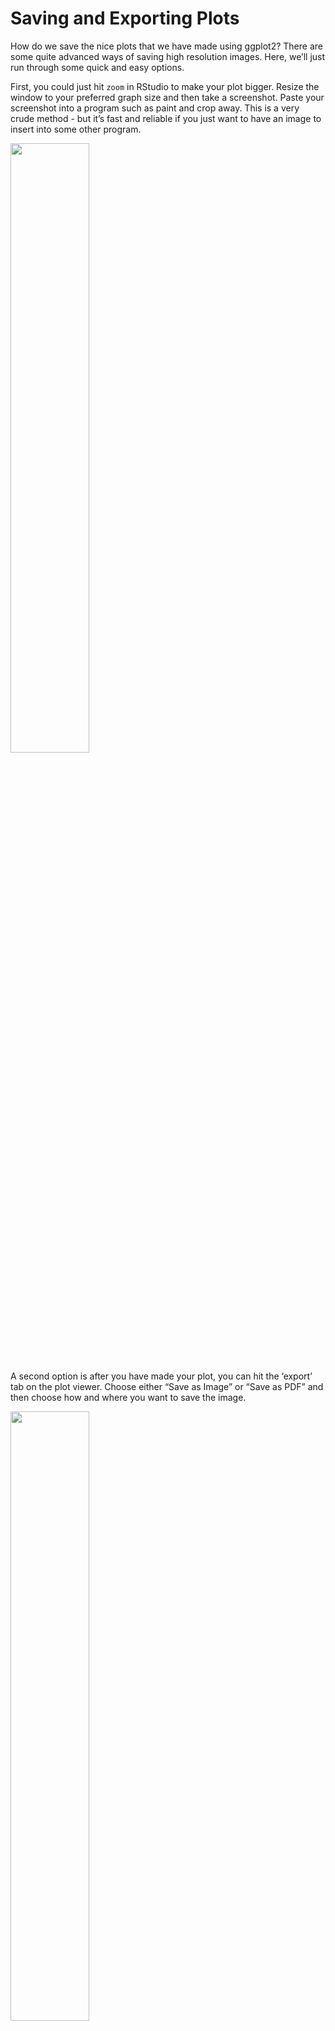 # Saving and Exporting Plots

How do we save the nice plots that we have made using ggplot2? There are some quite advanced ways of saving high resolution images. Here, we'll just run through some quick and easy options.

First, you could just hit `zoom` in RStudio to make your plot bigger. Resize the window to your preferred graph size and then take a screenshot. Paste your screenshot into a program such as paint and crop away. This is a very crude method - but it's fast and reliable if you just want to have an image to insert into some other program.

![](img/zoom.png){width="50%"}

A second option is after you have made your plot, you can hit the 'export' tab on the plot viewer. Choose either "Save as Image" or "Save as PDF" and then choose how and where you want to save the image.

![](img/zoom2.png){width="50%"}

<br>

## ggsave()

A more premium option is to use a function from ggplot called `ggsave()`. The first step you should do is to assign your plot to an object name. In the code below, we are making a scatterplot that we save to the object `plot1`:

```r
library(tidyverse)

cheese <- read_csv("data_raw/cheese.csv")

plot1 <- ggplot(cheese, aes(x = chol, y = kcal)) + 
     geom_point(color='purple', size=2) + 
     theme_classic() +
     xlab("Cholesterol") +
     ylab("Calories in kcal") +
     ggtitle("Cheese")

plot1
```

Next, run a line of code that will save your plot. You type `ggsave()`. The first thing you put inside this is the location where you want your plot to be stored. You need to write a location on your computer. If you are using an Rproject such as with this course, you could put your plot in a folder called `img`. Remember to type the file extension `.png` or `.pdf` after the name of your new plot. The second thing you need to write is the name of the graph object you wish to save. Here our graph is called `plot1`.

```r
ggsave("img/cheese_plot.png", plot1)  # save as a png

ggsave("img/cheese_plot.pdf", plot1)  # save as a pdf
```

You can also play around with the width and height of your saved image. You probably need to trial and error this a few times to get the proportions that you really like. Here we are making an image that is 10 inches wide and 8 inches high.

```r

#(in inches, though can be in cm)
ggsave("img/cheese_plot2.png", plot1, width = 10, height = 8) 
  
```
